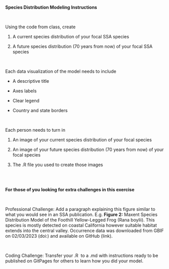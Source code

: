 **Species Distribution Modeling Instructions**

\

Using the code from class, create 

1.  A current species distribution of your focal SSA species

2.  A future species distribution (70 years from now) of your focal SSA species 

\

Each data visualization of the model needs to include

-   A descriptive title

-   Axes labels

-   Clear legend 

-   Country and state borders

\

Each person needs to turn in

1.  An image of your current species distribution of your focal species

2.  An image of your future species distribution (70 years from now) of your focal species

3.  The .R file you used to create those images

\
\

**For those of you looking for extra challenges in this exercise**

\

Professional Challenge: Add a paragraph explaining this figure similar to what you would see in an SSA publication. E.g. **Figure 2:** Maxent Species Distribution Model of the Foothill Yellow-Legged Frog (Rana boylii). This species is mostly detected on coastal California however suitable habitat extends into the central valley. Occurrence data was downloaded from GBIF on 02/03/2023 (doi:) and available on GitHub (link).  

\

Coding Challenge: Transfer your .R  to a .md with instructions ready to be published on GitPages for others to learn how you did your model.

\
\

